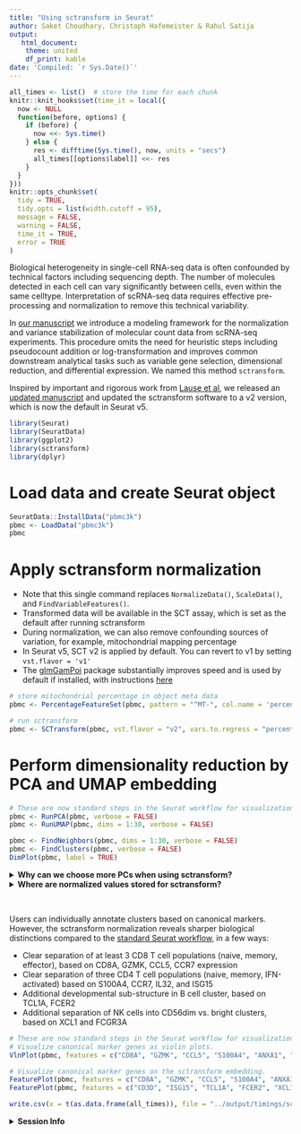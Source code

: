 ```yaml
---
title: "Using sctransform in Seurat"
author: Saket Choudhary, Christoph Hafemeister & Rahul Satija
output:
   html_document:
    theme: united
    df_print: kable
date: 'Compiled: `r Sys.Date()`'
---
```


```r
all_times <- list()  # store the time for each chunk
knitr::knit_hooks$set(time_it = local({
  now <- NULL
  function(before, options) {
    if (before) {
      now <<- Sys.time()
    } else {
      res <- difftime(Sys.time(), now, units = "secs")
      all_times[[options$label]] <<- res
    }
  }
}))
knitr::opts_chunk$set(
  tidy = TRUE,
  tidy.opts = list(width.cutoff = 95),
  message = FALSE,
  warning = FALSE,
  time_it = TRUE,
  error = TRUE
)
```

Biological heterogeneity in single-cell RNA-seq data is often confounded by technical factors including sequencing depth. The number of molecules detected in each cell can vary significantly between cells, even within the same celltype. Interpretation of scRNA-seq data requires effective pre-processing and normalization to remove this technical variability.

In [our manuscript](https://genomebiology-biomedcentral-com/articles/10.1186/s13059-021-02584-9) we introduce a modeling framework for the normalization and variance stabilization of molecular count data from scRNA-seq experiments. This procedure omits the need for heuristic steps including pseudocount addition or log-transformation and improves common downstream analytical tasks such as variable gene selection, dimensional reduction, and differential expression. We named this method `sctransform`.

Inspired by important and rigorous work from [Lause et al](https://genomebiology.biomedcentral.com/articles/10.1186/s13059-021-02451-7), we released an [updated manuscript](https://link.springer.com/article/10.1186/s13059-021-02584-9) and updated the sctransform software to a v2 version, which is now the default in Seurat v5.

```r
library(Seurat)
library(SeuratData)
library(ggplot2)
library(sctransform)
library(dplyr)
```

# Load data and create Seurat object

```r

SeuratData::InstallData("pbmc3k")
pbmc <- LoadData("pbmc3k")
pbmc
```

# Apply sctransform normalization

-   Note that this single command replaces `NormalizeData()`, `ScaleData()`, and `FindVariableFeatures()`.
-   Transformed data will be available in the SCT assay, which is set as the default after running sctransform
-   During normalization, we can also remove confounding sources of variation, for example, mitochondrial mapping percentage
-   In Seurat v5, SCT v2 is applied by default. You can revert to v1 by setting `vst.flavor = 'v1'`
-   The [glmGamPoi](https://bioconductor.org/packages/release/bioc/html/glmGamPoi.html) package substantially improves speed and is used by default if installed, with instructions [here](install.html)

```r
# store mitochondrial percentage in object meta data
pbmc <- PercentageFeatureSet(pbmc, pattern = "^MT-", col.name = 'percent.mt')

# run sctransform
pbmc <- SCTransform(pbmc, vst.flavor = "v2", vars.to.regress = "percent.mt", verbose = TRUE)
```

# Perform dimensionality reduction by PCA and UMAP embedding

```r
# These are now standard steps in the Seurat workflow for visualization and clustering
pbmc <- RunPCA(pbmc, verbose = FALSE)
pbmc <- RunUMAP(pbmc, dims = 1:30, verbose = FALSE)

pbmc <- FindNeighbors(pbmc, dims = 1:30, verbose = FALSE)
pbmc <- FindClusters(pbmc, verbose = FALSE)
DimPlot(pbmc, label = TRUE) 
```

<details>

<summary>**Why can we choose more PCs when using sctransform?**</summary>

In the [standard Seurat workflow](pbmc3k_tutorial.html) we focus on 10 PCs for this dataset, though we highlight that the results are similar with higher settings for this parameter. Interestingly, we've found that when using sctransform, we often benefit by pushing this parameter even higher. We believe this is because the sctransform workflow performs more effective normalization, strongly removing technical effects from the data.

Even after standard log-normalization, variation in sequencing depth is still a confounding factor (see [Figure 1](https://genomebiology.biomedcentral.com/articles/10.1186/s13059-019-1874-1)), and this effect can subtly influence higher PCs. In sctransform, this effect is substantially mitigated (see [Figure 3](https://genomebiology.biomedcentral.com/articles/10.1186/s13059-019-1874-1)). This means that higher PCs are more likely to represent subtle, but biologically relevant, sources of heterogeneity -- so including them may improve downstream analysis.

In addition, sctransform returns 3,000 variable features by default, instead of 2,000. The rationale is similar, the additional variable features are less likely to be driven by technical differences across cells, and instead may represent more subtle biological fluctuations. In general, we find that results produced with sctransform are less dependent on these parameters (indeed, we achieve nearly identical results when using all genes in the transcriptome, though this does reduce computational efficiency). This can help users generate more robust results, and in addition, enables the application of standard analysis pipelines with identical parameter settings that can quickly be applied to new datasets:

For example, the following code replicates the full end-to-end workflow, in a single command:

```r
pbmc <- LoadData("pbmc3k") %>% PercentageFeatureSet(pattern = "^MT-",col.name = 'percent.mt') %>% SCTransform(vars.to.regress = 'percent.mt') %>%
  RunPCA() %>% FindNeighbors(dims = 1:30) %>% RunUMAP(dims = 1:30) %>% FindClusters()

DimPlot(pbmc, label = TRUE)
  
```

</details>

<details>

<summary>**Where are normalized values stored for sctransform?**</summary>

The results of sctransfrom are stored in the "SCT" assay. You can learn more about multi-assay data and commands in Seurat in our [vignette](multimodal_vignette.html), [command cheat sheet](essential_commands.html#multi-assay-features), or [developer guide](https://github.com/satijalab/seurat/wiki/Assay).

-   `pbmc[["SCT"]]$scale.data` contains the residuals (normalized values), and is used directly as input to PCA. Please note that this matrix is non-sparse, and can therefore take up a lot of memory if stored for all genes. To save memory, we store these values only for variable genes, by setting the return.only.var.genes = TRUE by default in the `SCTransform()` function call.
-   To assist with visualization and interpretation, we also convert Pearson residuals back to ‘corrected’ UMI counts. You can interpret these as the UMI counts we would expect to observe if all cells were sequenced to the same depth. If you want to see exactly how we do this, please look at the correct function [here](https://github.com/ChristophH/sctransform/blob/master/R/denoise.R).
-   The 'corrected' UMI counts are stored in `pbmc[["SCT"]]$counts`. We store log-normalized versions of these corrected counts in `pbmc[["SCT"]]$data`, which are very helpful for visualization.

------------------------------------------------------------------------

</details>

\

Users can individually annotate clusters based on canonical markers. However, the sctransform normalization reveals sharper biological distinctions compared to the [standard Seurat workflow](pbmc3k_tutorial.html), in a few ways:

-   Clear separation of at least 3 CD8 T cell populations (naive, memory, effector), based on CD8A, GZMK, CCL5, CCR7 expression
-   Clear separation of three CD4 T cell populations (naive, memory, IFN-activated) based on S100A4, CCR7, IL32, and ISG15
-   Additional developmental sub-structure in B cell cluster, based on TCL1A, FCER2
-   Additional separation of NK cells into CD56dim vs. bright clusters, based on XCL1 and FCGR3A

```r
# These are now standard steps in the Seurat workflow for visualization and clustering
# Visualize canonical marker genes as violin plots.
VlnPlot(pbmc, features = c("CD8A", "GZMK", "CCL5", "S100A4", "ANXA1", "CCR7", "ISG15", "CD3D"), pt.size = 0.2, ncol = 4)

# Visualize canonical marker genes on the sctransform embedding.
FeaturePlot(pbmc, features = c("CD8A", "GZMK", "CCL5", "S100A4", "ANXA1", "CCR7"), pt.size = 0.2, ncol = 3)
FeaturePlot(pbmc, features = c("CD3D", "ISG15", "TCL1A", "FCER2", "XCL1", "FCGR3A"), pt.size = 0.2, ncol = 3)
```

```r
write.csv(x = t(as.data.frame(all_times)), file = "../output/timings/sctransform_vignette_times.csv")
```

<details>

<summary>**Session Info**</summary>

```r
sessionInfo()
```

</details>
